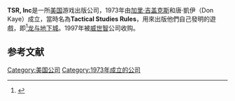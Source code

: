 {{expand English|time=2019-02-04}}

'''TSR, Inc'''是一所[[美国|美国]]游戏出版公司，1973年由[[加里·吉盖克斯|加里·吉盖克斯]]和唐·凱伊（Don Kaye）成立，當時名為'''Tactical Studies Rules'''，用來出版他們自己發明的遊戲，即<ref name="tsr-founding">{{cite book | title = Playing at the World | last = Peterson | first = Jon | publisher = Unreason Press | year = 2012 | location = San Diego CA | pages = 78–79 | isbn = 978-0615642048}}</ref>[[龙与地下城|龙与地下城]]。1997年被[[威世智|威世智]]公司收购。

==参考文献==
{{reflist}}
{{Videogame-stub}}
[[Category:美国公司|Category:美国公司]]
[[Category:1973年成立的公司|Category:1973年成立的公司]]
